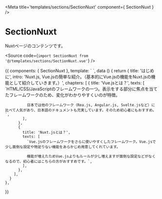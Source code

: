 

<Meta
  title='templates/sections/SectionNuxt'
  component={ SectionNuxt }
/>

# SectionNuxt

Nuxtページのコンテンツです。

<Source code={`import SectionNuxt from '@/templates/sections/SectionNuxt.vue'`} />

<Preview withSource="open">
  <Story
    id="section-nuxt_basic"
    name="basic"
  >
  {{
    components: { SectionNuxt },
    template: `<SectionNuxt :chapters="chapters">
        <template #title>
          {{ title }}
        </template>
        <template #intro>
          {{ intro }}
        </template>
      </SectionNuxt>`,
    data () {
      return {
        title: 'はじめに',
        intro: 'Nuxt.js, Vue.jsの簡単な紹介。（基本的にVue.jsの機能をNuxt.jsの機能として紹介していきます。）',
        chapters: [
          {
            title: 'Vue.jsとは？',
            texts: [
              `HTML/CSS/JavaScriptのフレームワークの一つ。表示をする部分に焦点を当てたフレームワークのため、変化がわかりやすくいのが特徴。

              日本では他のフレームワーク（Rea.js, Angular.js, Svelte.jsなど）に比べて人気があり、日本語のドキュメントも充実しています。そのため初心者にもおすすめ。`,
            ],
          },
          {
            title: 'Nuxt.jsとは？',
            texts: [
              `Vue.jsのフレームワークをさらに使いやすくしたフレームワーク。Vue.jsで少し面倒な設定や物足りない機能をあらかじめ用意してくれています。

              機能が増えたためVue.jsよりもルールが少し増えますが面倒な設定などがなくなるので、初心者にはこちらの方がおすすめです。`,
            ],
          },
        ],
      }
    },
  }}
  </Story>
</Preview>

<Props of="." />
